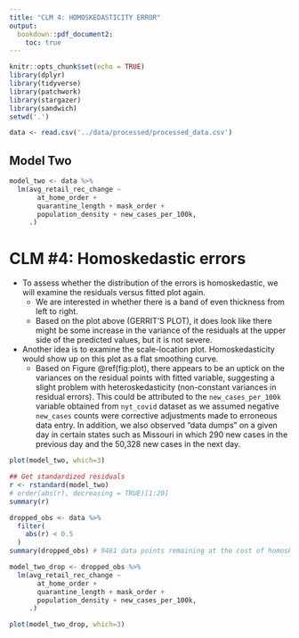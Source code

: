 ```yaml
---
title: "CLM 4: HOMOSKEDASTICITY ERROR"
output:
  bookdown::pdf_document2: 
    toc: true
---
```


```r
knitr::opts_chunk$set(echo = TRUE)
library(dplyr)
library(tidyverse)
library(patchwork)
library(stargazer)
library(sandwich)
setwd('.')
```

```r
data <- read.csv('../data/processed/processed_data.csv')
```

## Model Two
```r
model_two <- data %>%
  lm(avg_retail_rec_change ~ 
       at_home_order +                      
       quarantine_length + mask_order + 
       population_density + new_cases_per_100k, 
     .) 
```

# CLM #4: Homoskedastic errors

- To assess whether the distribution of the errors is homoskedastic, we will examine the residuals versus fitted plot again.  
  - We are interested in whether there is a band of even thickness from left to right. 
  - Based on the plot above (GERRIT'S PLOT), it does look like there might be some increase in the variance of the residuals at the upper side of the predicted values, but it is not severe.

- Another idea is to examine the scale-location plot.  Homoskedasticity would show up on this plot as a flat smoothing curve.
  - Based on Figure \@ref(fig:plot), there appears to be an uptick on the variances on the residual points with fitted variable, suggesting a slight problem with heteroskedasticity (non-constant variances in residual errors). This could be attributed to the `new_cases_per_100k` variable obtained from `nyt_covid` dataset as we assumed negative `new_cases` counts were corrective adjustments made to erroneous data entry. In addition, we also observed "data dumps" on a given day in certain states such as Missouri in which 290 new cases in the previous day and the 50,328 new cases in the next day.

```r
plot(model_two, which=3)
```

```r
## Get standardized residuals
r <- rstandard(model_two) 
# order(abs(r), decreasing = TRUE)[1:20]
summary(r)

dropped_obs <- data %>% 
  filter(
    abs(r) < 0.5
  )
summary(dropped_obs) # 9461 data points remaining at the cost of homoskedasticity

model_two_drop <- dropped_obs %>%
  lm(avg_retail_rec_change ~ 
       at_home_order +                      
       quarantine_length + mask_order + 
       population_density + new_cases_per_100k, 
     .)

plot(model_two_drop, which=3)

```





